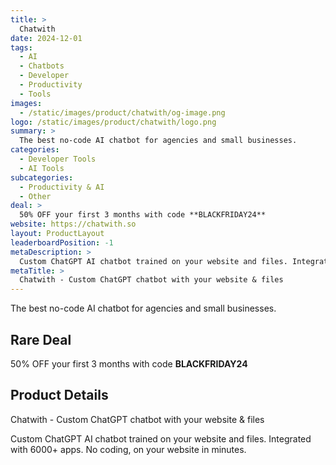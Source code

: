 ```yaml
---
title: >
  Chatwith
date: 2024-12-01
tags:
  - AI
  - Chatbots
  - Developer
  - Productivity
  - Tools
images:
  - /static/images/product/chatwith/og-image.png
logo: /static/images/product/chatwith/logo.png
summary: >
  The best no-code AI chatbot for agencies and small businesses.
categories:
  - Developer Tools
  - AI Tools
subcategories:
  - Productivity & AI
  - Other
deal: >
  50% OFF your first 3 months with code **BLACKFRIDAY24**
website: https://chatwith.so
layout: ProductLayout
leaderboardPosition: -1
metaDescription: >
  Custom ChatGPT AI chatbot trained on your website and files. Integrated with 6000+ apps. No coding, on your website in minutes.
metaTitle: >
  Chatwith - Custom ChatGPT chatbot with your website & files
---
```

The best no-code AI chatbot for agencies and small businesses.

## Rare Deal

50% OFF your first 3 months with code **BLACKFRIDAY24**

## Product Details

Chatwith - Custom ChatGPT chatbot with your website & files

Custom ChatGPT AI chatbot trained on your website and files. Integrated with 6000+ apps. No coding, on your website in minutes.
